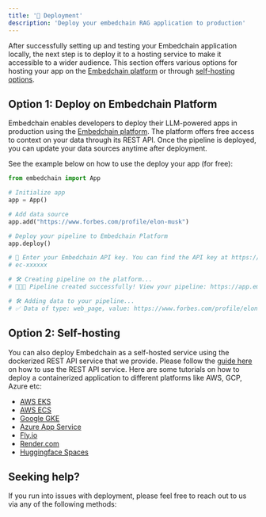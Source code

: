 ```yaml
---
title: '🚀 Deployment'
description: 'Deploy your embedchain RAG application to production'
---
```


After successfully setting up and testing your Embedchain application locally, the next step is to deploy it to a hosting service to make it accessible to a wider audience. This section offers various options for hosting your app on the [Embedchain platform](https://app.embedchain.ai) or through [self-hosting options](#self-hosting).

## Option 1: Deploy on Embedchain Platform

Embedchain enables developers to deploy their LLM-powered apps in production using the [Embedchain platform](https://app.embedchain.ai). The platform offers free access to context on your data through its REST API. Once the pipeline is deployed, you can update your data sources anytime after deployment.

See the example below on how to use the deploy your app (for free):

```python
from embedchain import App

# Initialize app
app = App()

# Add data source
app.add("https://www.forbes.com/profile/elon-musk")

# Deploy your pipeline to Embedchain Platform
app.deploy()

# 🔑 Enter your Embedchain API key. You can find the API key at https://app.embedchain.ai/settings/keys/
# ec-xxxxxx

# 🛠️ Creating pipeline on the platform...
# 🎉🎉🎉 Pipeline created successfully! View your pipeline: https://app.embedchain.ai/pipelines/xxxxx

# 🛠️ Adding data to your pipeline...
# ✅ Data of type: web_page, value: https://www.forbes.com/profile/elon-musk added successfully.
```

## Option 2: Self-hosting

You can also deploy Embedchain as a self-hosted service using the dockerized REST API service that we provide. Please follow the [guide here](/examples/rest-api) on how to use the REST API service. Here are some tutorials on how to deploy a containerized application to different platforms like AWS, GCP, Azure etc:

- [AWS EKS](https://docs.aws.amazon.com/eks/latest/userguide/sample-deployment.html)
- [AWS ECS](https://docs.aws.amazon.com/codecatalyst/latest/userguide/deploy-tut-ecs.html)
- [Google GKE](https://cloud.google.com/kubernetes-engine/docs/tutorials/hello-app)
- [Azure App Service](https://learn.microsoft.com/en-us/training/modules/deploy-run-container-app-service/)
- [Fly.io](https://fly.io/docs/languages-and-frameworks/python/)
- [Render.com](https://render.com/docs/deploy-an-image)
- [Huggingface Spaces](https://huggingface.co/new-space)


## Seeking help?

If you run into issues with deployment, please feel free to reach out to us via any of the following methods:

<Snippet file="get-help.mdx" />

